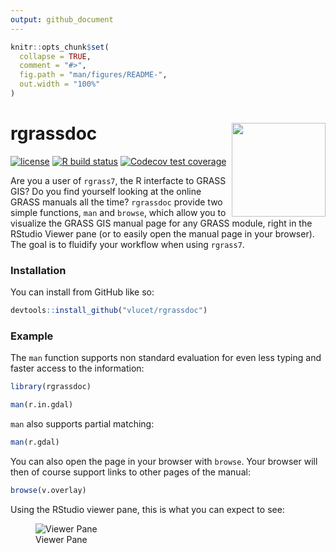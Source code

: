 ```yaml
---
output: github_document
---
```


<!-- README.md is generated from README.Rmd. Please edit that file -->

```r
knitr::opts_chunk$set(
  collapse = TRUE,
  comment = "#>",
  fig.path = "man/figures/README-",
  out.width = "100%"
)
```

# rgrassdoc <img src="man/figures/logo.png" align="right" width=150/>

<!-- badges: start -->
[![license](https://img.shields.io/badge/license-MIT-yellow.svg)](https://choosealicense.com/)
[![R build status](https://github.com/VLucet/rgrassdoc/workflows/R-CMD-check/badge.svg)](https://github.com/VLucet/rgrassdoc/actions)
[![Codecov test coverage](https://codecov.io/gh/VLucet/rgrassdoc/branch/master/graph/badge.svg)](https://codecov.io/gh/VLucet/rgrassdoc?branch=master)
<!-- badges: end -->

Are you a user of `rgrass7`, the R interfacte to GRASS GIS? Do you find yourself looking at the online GRASS manuals all the time? `rgrassdoc` provide two simple functions, `man` and `browse`, which allow you to visualize the GRASS GIS manual page for any GRASS module, right in the RStudio Viewer pane (or to easily open the manual page in your browser). The goal is to fluidify your workflow when using `rgrass7`. 

### Installation

You can install from GitHub like so:

``` r
devtools::install_github("vlucet/rgrassdoc")
```

### Example

The `man` function supports non standard evaluation for even less typing and faster access to the information:

```r
library(rgrassdoc)

man(r.in.gdal)
```

`man` also supports partial matching:
```r
man(r.gdal)
```
You can also open the page in your browser with `browse`. Your browser will then of course support links to other pages of the manual:

```r
browse(v.overlay)
```

Using the RStudio viewer pane, this is what you can expect to see:

![Viewer Pane](man/figures/README-screenshot.png)
